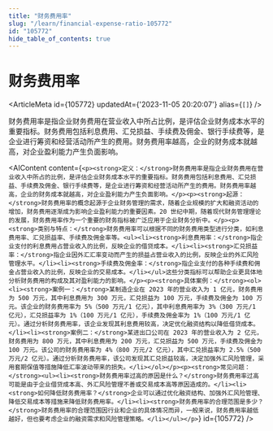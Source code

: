 ```yaml
---
title: "财务费用率"
slug: "/learn/financial-expense-ratio-105772"
id: "105772"
hide_table_of_contents: true
---
```



# 财务费用率

<ArticleMeta id={105772} updatedAt={'2023-11-05 20:20:07'} alias={`[]`} />
<div className='border-solid border-b border-t-0 my-4 border-[var(--ifm-color-gray-300)]' />

财务费用率是指企业财务费用在营业收入中所占比例，是评估企业财务成本水平的重要指标。财务费用包括利息费用、汇兑损益、手续费及佣金、银行手续费等，是企业进行筹资和经营活动所产生的费用。财务费用率越高，企业的财务成本就越高，对企业盈利能力产生负面影响。

<AIContent content={`<p><strong>定义：</strong>财务费用率是指企业财务费用在营业收入中所占的比例，是评估企业财务成本水平的重要指标。财务费用包括利息费用、汇兑损益、手续费及佣金、银行手续费等，是企业进行筹资和经营活动所产生的费用。财务费用率越高，企业的财务成本就越高，对企业盈利能力产生负面影响。</p><p><strong>起源：</strong>财务费用率的概念起源于企业财务管理的需求，随着企业规模的扩大和融资活动的增加，财务费用逐渐成为影响企业盈利能力的重要因素。20 世纪中期，随着现代财务管理理论的发展，财务费用率作为一个重要的财务指标被广泛应用于企业财务分析中。</p><p><strong>类别与特点：</strong>财务费用率可以根据不同的财务费用类型进行分类，如利息费用率、汇兑损益率、手续费及佣金率等。<ul><li><strong>利息费用率：</strong>指企业支付的利息费用占营业收入的比例，反映企业的借贷成本。</li><li><strong>汇兑损益率：</strong>指企业因外汇汇率变动而产生的损益占营业收入的比例，反映企业的外汇风险管理水平。</li><li><strong>手续费及佣金率：</strong>指企业支付的各种手续费和佣金占营业收入的比例，反映企业的交易成本。</li></ul>这些分类指标可以帮助企业更具体地分析财务费用的构成及其对盈利能力的影响。</p><p><strong>具体案例：</strong><ol><li><strong>案例一：</strong>某制造企业在 2023 年的营业收入为 1 亿元，财务费用为 500 万元，其中利息费用为 300 万元，汇兑损益为 100 万元，手续费及佣金为 100 万元。该企业的财务费用率为 5%（500 万元/1 亿元），其中利息费用率为 3%（300 万元/1 亿元），汇兑损益率为 1%（100 万元/1 亿元），手续费及佣金率为 1%（100 万元/1 亿元）。通过分析财务费用率，该企业发现其利息费用较高，决定优化融资结构以降低借贷成本。</li><li><strong>案例二：</strong>某进出口公司在 2023 年的营业收入为 2 亿元，财务费用为 800 万元，其中利息费用为 200 万元，汇兑损益为 500 万元，手续费及佣金为 100 万元。该公司的财务费用率为 4%（800 万元/2 亿元），其中汇兑损益率为 2.5%（500 万元/2 亿元）。通过分析财务费用率，该公司发现其汇兑损益较高，决定加强外汇风险管理，采用套期保值等措施降低汇率波动带来的损失。</li></ol></p><p><strong>常见问题：</strong><ul><li><strong>财务费用率过高的原因是什么？</strong>财务费用率过高可能是由于企业借贷成本高、外汇风险管理不善或交易成本高等原因造成的。</li><li><strong>如何降低财务费用率？</strong>企业可以通过优化融资结构、加强外汇风险管理、降低交易成本等措施来降低财务费用率。</li><li><strong>财务费用率的合理范围是多少？</strong>财务费用率的合理范围因行业和企业的具体情况而异，一般来说，财务费用率越低越好，但也要考虑企业的融资需求和风险管理策略。</li></ul></p>`} id={105772} />
